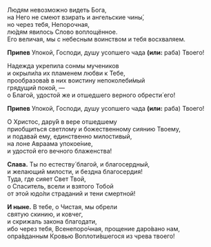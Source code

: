 Людям невозможно видеть Бога,  
на Него не смеют взирать и ангельские чины́,  
но через тебя, Непорочная,  
лю́дям явилось Слово воплощённое.  
Его величая, мы с небесным воинством и тебя восхваляем.

**Припев** Упокой, Господи, душу усопшего чада **(или:** раба<R>)</R> Твоего!

Надежда укрепила сонмы мучеников  
и окрыли́ла их пламенем любви к Тебе,  
прообразова́в в них воистину непоколеби́мый  
грядущий покой, —  
о Благой, удостой же и отшедшего верного обрести́ его!

**Припев** Упокой, Господи, душу усопшего чада **(или:** раба<R>)</R> Твоего!

О Христос, дару́й в вере отшедшему  
приобщиться светлому и божественному сиянию Твоему,  
и подавай ему, единственно милостивый,  
на лоне Авраама упокое́ние,  
и удостой его вечного блаженства!

**Слава.** Ты по естеству́ благой, и благосердный,  
и желающий милости, и бездна благосердия!  
Туда, где сияет Свет Твой,  
о Спаситель, всели и взятого Тобой  
от этой юдо́ли страданий и тени смертной!

**И ныне.** В тебе, о Чистая, мы обрели  
святую скинию, и ковчег,  
и скрижаль закона благодати,  
ибо через тебя, Всенепоро́чная, прощение даро́вано нам,  
опра́вданным Кровью Воплоти́вшегося из чрева твоего!
